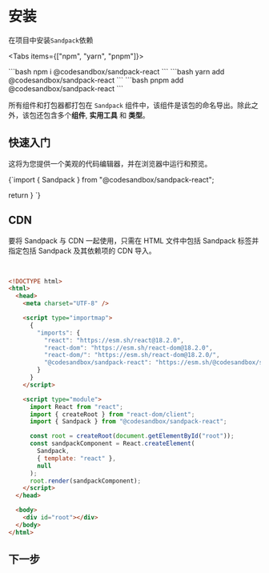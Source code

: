 
# 安装

在项目中安装`Sandpack`依赖

<Tabs items={["npm", "yarn", "pnpm"]}>

  <Tab>
```bash
npm i @codesandbox/sandpack-react
```
  </Tab>

  <Tab>
```bash
yarn add @codesandbox/sandpack-react
```
  </Tab>

  <Tab>
```bash
pnpm add @codesandbox/sandpack-react
```
  </Tab>

</Tabs>

所有组件和打包器都打包在 `Sandpack` 组件中，该组件是该包的命名导出。除此之外，该包还包含多个**组件**, **实用工具** 和 **类型**。

## 快速入门

这将为您提供一个美观的代码编辑器，并在浏览器中运行和预览。

<CodeBlock stack>
{`import { Sandpack } from "@codesandbox/sandpack-react";

  return <Sandpack />
}
`}
</CodeBlock>

## CDN

要将 Sandpack 与 CDN 一起使用，只需在 HTML 文件中包括 Sandpack 标签并指定包括 Sandpack 及其依赖项的 CDN 导入。

<br />

```html
<!DOCTYPE html>
<html>
  <head>
    <meta charset="UTF-8" />

    <script type="importmap">
      {
        "imports": {
          "react": "https://esm.sh/react@18.2.0",
          "react-dom": "https://esm.sh/react-dom@18.2.0",
          "react-dom/": "https://esm.sh/react-dom@18.2.0/",
          "@codesandbox/sandpack-react": "https://esm.sh/@codesandbox/sandpack-react@2.8.0"
        }
      }
    </script>

    <script type="module">
      import React from "react";
      import { createRoot } from "react-dom/client";
      import { Sandpack } from "@codesandbox/sandpack-react";

      const root = createRoot(document.getElementById("root"));
      const sandpackComponent = React.createElement(
        Sandpack,
        { template: "react" },
        null
      );
      root.render(sandpackComponent);
    </script>
  </head>

  <body>
    <div id="root"></div>
  </body>
</html>
```

## 下一步

<IntroSection>
  <IntroCard
    icon="Code"
    title="模板和文件 (Templates & files)"
    description="了解如何将文件添加到您的项目中并快速开始编码"
    href="/docs/getting-started/usage"
  />

  <IntroCard
    icon="Theme"
    title="主题 (Themes)"
    description="设计和定制您自己的主题并查找其他 Sandpack 预设"
    href="/docs/getting-started/themes"
  />
</IntroSection>
